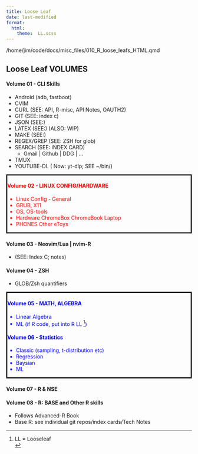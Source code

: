 ```yaml
---
title: Loose Leaf
date: last-modified
format:
  html:
    theme:  LL.scss
---
```

/home/jim/code/docs/misc_files/010_R_loose_leafs_HTML.qmd
<!--
      HTML VERSION of Loose Leafs

      Last Edited:   2023-05-22 

-->

##	Loose Leaf VOLUMES

####	Volume 01 - CLI Skills

::: small-font
-	Android (adb, fastboot)
-	CVIM
-	CURL (SEE:   API, R-misc, API Notes, OAUTH2)
-	GIT (SEE:  index c)
-	JSON (SEE:)
-	LATEX	(SEE:)				(ALSO:  WIP)
-	MAKE  (SEE:)
-	REGEX/GREP		(SEE:  ZSH for glob)
-	SEARCH				(SEE:  INDEX CARD)
	-	Gmail | Github | DDG | ...
-	TMUX
-	YOUTUBE-DL ( Now:  yt-dlp;  SEE ~/bin/)

:::

::: {style="color: red; border: solid black;"}
####	Volume 02 - LINUX CONFIG/HARDWARE
-	Linux Config - General
-	GRUB, X11
-	OS, OS-tools
-	Hardware ChromeBox ChromeBook Laptop
-	PHONES	Other eToys

:::

::: prettyblue

####	Volume 03 - Neovim/Lua | nvim-R  
-	(SEE:  Index C; notes)
:::

::: bluebox
####	Volume 04 - ZSH
-   GLOB/Zsh quantifiers
:::



::: {style="color: blue; border: solid black;"}

####	Volume 05 - MATH, ALGEBRA
-	Linear Algebra
-	ML
(if R code, put into R LL [^1])

####	Volume 06 -	Statistics
-	Classic (sampling, t-distribution etc)
-	Regression
-	Baysian
-   ML
:::

####  Volume 07	-   R & NSE	

####  Volume 08	-	R:	BASE and Other R skills 
-   Follows Advanced-R Book 
-   Base R:  see individual git repos/index cards/Tech Notes

[^1]:		LL = Looseleaf	
<!--
vim:linebreak:nospell:nowrap:cul tw=78 fo=ntl foldcolumn=3 cc=+1 expandtab
-->
